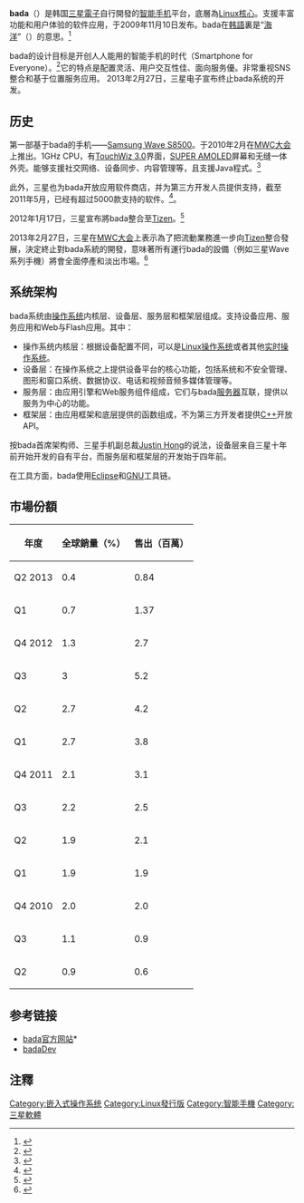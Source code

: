 {{noteTA
|G1=IT
}}
{{copyedit|time=2010-08-21T08:41:04+00:00}}
{{other uses}}
{{Infobox OS
| name                   = bada
| logo                   = [[File:bada_logo_1.png|150px]]
| screenshot             = [[File:Bada.svg|150px]]
| caption                =
| developer              = [[三星電子|三星電子]]
| family                 = [[POSIX|POSIX]]
| working state          = 停止（由[[Tizen|Tizen]]代替）
| source model           =
| latest release version = 2.0.6 SDK
| latest release date    = {{Start date and age |2013|02|28}}
| frequently updated     = 無
| marketing target       = [[智能手機|智能手機]]
| language               = [[多語言|多語言]]
| programmed_in          = [[C++|C++]]<ref>{{cite web |url=http://www.lextrait.com/Vincent/implementations.html |title=The Programming Languages Beacon |edition=10.0 |first=Vincent |last=Lextrait |date=January 2010 |accessdate=January 5, 2010 |archive-url=https://archive.is/20120530/http://www.lextrait.com/Vincent/implementations.html |archive-date=2012-05-30 |dead-url=yes }}</ref>
| updatemodel            =
| package manager        = [[Samsung_Kies|Samsung Kies]]
| kernel type            = [[專有軟件|專利]]或[[Linux_kernel|Linux kernel]]
| ui                     = [[TouchWiz|TouchWiz]]
| license                = [[專有軟件|專利]]
| website                = {{URL |http://www.bada.com/}}
}}
{{Infobox Korean name
|title = bada
| hangul  = 바다
| rr      = bada
| mr      = Pada
}}
'''bada'''（{{lang-ko|바다}}）是韩国[[三星電子|三星電子]]自行開發的[[智能手机|智能手机]]平台，底層為[[Linux核心|Linux核心]]。支援丰富功能和用户体验的软件应用，于2009年11月10日发布。bada在[[韩語|韩語]]裏是“[[海洋|海洋]]”（{{lang|ko|바다}}）的意思。<ref name="Electronista">{{cite news |title=Samsung launches bada open mobile OS |newspaper=Electonista |date=9 November 2009 |url=http://www.electronista.com/articles/09/11/09/samsung.bada.to.rival.android.linux/ |access-date=2009-11-30 |archive-url=https://web.archive.org/web/20091202171153/http://www.electronista.com/articles/09/11/09/samsung.bada.to.rival.android.linux |archive-date=2009-12-02 |dead-url=yes }}</ref>

bada的设计目标是开创人人能用的智能手机的时代（Smartphone for Everyone）。<ref name="Samsung">{{cite web |url=http://www.bada.com/whatisbada/ |title=存档副本 |accessdate=2011-07-21 |deadurl=yes |archiveurl=https://web.archive.org/web/20110707204625/http://www.bada.com/whatisbada/ |archivedate=2011-07-07 }}</ref>它的特点是配置灵活、用户交互性佳、面向服务優。非常重视SNS整合和基于位置服务应用。
2013年2月27日，三星电子宣布终止bada系统的开发。

== 历史 ==
第一部基于bada的手机——[[Samsung_Wave_S8500|Samsung Wave S8500]]。于2010年2月在[[MWC|MWC大会]]上推出。1GHz CPU，有[[TouchWiz|TouchWiz 3.0]]界面，[[AMOLED|SUPER AMOLED]]屏幕和无缝一体外壳。能够支援社交网络、设备同步、内容管理等，且支援Java程式。<ref>{{cite web |url=http://www.bada.com/badadevices/ |title=存档副本 |accessdate=2010-02-16 |deadurl=yes |archiveurl=https://web.archive.org/web/20101201175752/http://www.bada.com/badadevices/ |archivedate=2010-12-01 }}</ref>

此外，三星也为bada开放应用软件商店，并为第三方开发人员提供支持，截至2011年5月，已经有超过5000款支持的软件。<ref>{{Cite web |url=http://www.totaltele.com/view.aspx?ID=453260 |title=存档副本 |accessdate=2010-03-01 |archive-date=2010-02-27 |archive-url=https://web.archive.org/web/20100227083715/http://www.totaltele.com/view.aspx?ID=453260 |dead-url=no }}</ref>。

2012年1月17日，三星宣布將bada整合至[[Tizen|Tizen]]。<ref>{{cite news|url=http://news.cnyes.com/Content/20120117/KFHZDGPY1FGXU.shtml?c=pic|title=三星加快擺脫Android 拉攏英特爾合作OS|publisher=[[鉅亨網|鉅亨網]]|date=2012-01-17|language=zh-tw|deadurl=yes|archiveurl=https://web.archive.org/web/20130309001704/http://news.cnyes.com/Content/20120117/KFHZDGPY1FGXU.shtml?c=pic|archivedate=2013-03-09|accessdate=2021-02-05}}</ref>

2013年2月27日，三星在[[MWC|MWC大会]]上表示為了把流動業務進一步向[[Tizen|Tizen]]整合發展，決定終止對bada系統的開發，意味著所有運行bada的設備（例如三星Wave系列手機）將會全面停產和淡出市場。<ref>{{cite news|url=http://news.xinhuanet.com/tech/2013-02/27/c_124393954.htm|title=三星放弃自主操作系统bada 改用Tizen系统|publisher=[[新华网|新华网]]|date=2013-02-27|language=zh-cn|accessdate=2013-05-10|archive-date=2013-03-04|archive-url=https://web.archive.org/web/20130304155407/http://news.xinhuanet.com/tech/2013-02/27/c_124393954.htm|dead-url=no}}</ref>

== 系统架构 ==
bada系统由[[操作系统|操作系统]]内核层、设备层、服务层和框架层组成。支持设备应用、服务应用和Web与Flash应用。其中：
* 操作系统内核层：根据设备配置不同，可以是[[Linux操作系统|Linux操作系统]]或者其他[[实时操作系统|实时操作系统]]。
* 设备层：在操作系统之上提供设备平台的核心功能，包括系统和不安全管理、图形和窗口系统、数据协议、电话和视频音频多媒体管理等。
* 服务层：由应用引擎和Web服务组件组成，它们与bada[[服务器|服务器]]互联，提供以服务为中心的功能。
* 框架层：由应用框架和底层提供的函数组成，不为第三方开发者提供[[C++|C++]]开放API。

按bada首席架构师、三星手机副总裁[[Justin_Hong|Justin Hong]]的说法，设备层来自三星十年前开始开发的自有平台，而服务层和框架层的开发始于四年前。

在工具方面，bada使用[[Eclipse|Eclipse]]和[[GNU|GNU]]工具链。

== 市場份額 ==
{| class="wikitable"
|-
! 年度 !! 全球銷量（%） !! 售出（百萬）
|-
| Q2 2013 || 0.4 || 0.84
|-
| Q1 || 0.7 || 1.37
|-
| Q4 2012 || 1.3 || 2.7
|-
| Q3 || 3 || 5.2
|-
| Q2 || 2.7 || 4.2
|-
| Q1 || 2.7 || 3.8
|-
| Q4 2011 || 2.1 || 3.1
|-
| Q3 || 2.2 || 2.5
|-
| Q2 || 1.9 || 2.1
|-
| Q1 || 1.9 || 1.9
|-
| Q4 2010 || 2.0 || 2.0
|-
| Q3 || 1.1 || 0.9
|-
| Q2 || 0.9 || 0.6
|}

== 参考链接 ==
* [http://www.bada.com bada官方网站]*{{Wayback|url=http://www.bada.com/ |date=20100223093317 }}
* [http://www.badadev.com/ badaDev]{{Wayback|url=http://www.badadev.com/ |date=20100307210848 }}

== 注釋 ==
{{reflist}}

{{智能手機操作系統}}
[[Category:嵌入式操作系统|Category:嵌入式操作系统]]
[[Category:Linux發行版|Category:Linux發行版]]
[[Category:智能手機|Category:智能手機]]
[[Category:三星軟體|Category:三星軟體]]